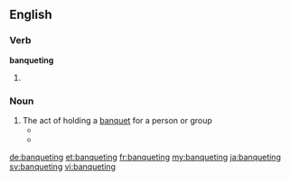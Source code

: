 ==English==

===Verb===
'''banqueting'''

# {{present participle of|banquet}}

===Noun===
{{en-noun}}

# The act of holding a [[banquet]] for a person or group
#* {{quote-book|year=1818|author=Charles and Mary Lamb|title=The Works of Charles and Mary Lamb IV|chapter=John Woodvil: A Tragedy|edition=|url=http://www.gutenberg.org/etext/11576
|passage=Tis not to sit In place of worship at the royal masques, Their pastimes, plays, and Whitehall '''banquetings''', For none of these, Nor yet to be seen whispering with some great one, Do I affect the favours of the court. }}
#* {{quote-book|year=1836|author=American Anti-Slavery Society|title=The Anti-Slavery Examiner, Omnibus|chapter=|edition=|url=http://www.gutenberg.org/etext/11275
|passage=It is no proof of generosity (say the objectors) to take the bread of the laborer, to lavish it in '''banquetings''' on the rich. }}

[[de:banqueting]]
[[et:banqueting]]
[[fr:banqueting]]
[[my:banqueting]]
[[ja:banqueting]]
[[sv:banqueting]]
[[vi:banqueting]]